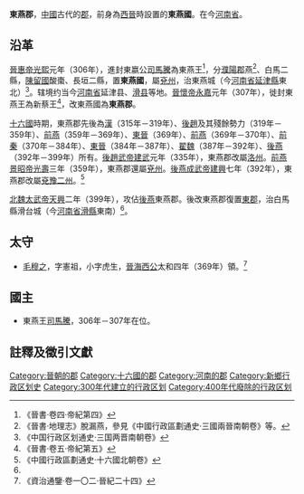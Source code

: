 {{otheruses|subject=|other=[[東晉|東晉]]設置的同名僑郡|東燕郡 (東晉)}}
'''東燕郡'''，[[中國|中國]]古代的[[郡|郡]]，前身為[[西晉|西晉]]時設置的'''東燕國'''。在今[[河南省|河南省]]。

==沿革==
[[晉惠帝|晉惠帝]][[光熙|光熙]]元年（306年），進封東嬴公[[司馬騰|司馬騰]]為東燕王<ref>《晉書·卷四·帝紀第四》</ref>，分[[濮陽郡|濮陽郡]]燕<ref>《晉書·地理志》脫漏燕，參見《中國行政區劃通史·三國兩晉南朝卷》等。</ref>、白馬二縣，[[陳留郡|陳留國]]酸棗、長垣二縣，置'''東燕國'''，屬[[兗州_(古代)|兗州]]，治東燕城（今[[河南省|河南省]][[延津縣|延津縣]]東北）<ref> 《中国行政区划通史·三国两晋南朝卷》</ref>。辖境约当今[[河南省|河南省]]延津县、[[滑县|滑县]]等地。[[晉懷帝|晉懷帝]][[永嘉_(西晉)|永嘉]]元年（307年），徙封東燕王為新蔡王<ref>《晉書·卷五·帝紀第五》</ref>，改東燕國為'''東燕郡'''。

[[十六國|十六國]]時期，東燕郡先後為[[漢趙|漢]]（315年－319年）、[[後趙|後趙]]及其殘餘勢力（319年－359年）、[[前燕|前燕]]（359年－369年）、[[東晉|東晉]]（369年）、[[前燕|前燕]]（369年－370年）、[[前秦|前秦]]（370年－384年）、[[東晉|東晉]]（384年－387年）、[[翟魏|翟魏]]（387年－392年）、[[後燕|後燕]]（392年－399年）所有。[[後趙武帝|後趙武帝]][[建武_(後趙)|建武]]元年（335年），東燕郡改屬[[洛州|洛州]]。[[前燕景昭帝|前燕景昭帝]][[光壽|光壽]]三年（359年），東燕郡還屬[[兗州_(古代)|兗州]]。[[後燕成武帝|後燕成武帝]][[建興_(後燕)|建興]]七年（392年），東燕郡改屬[[兗豫二州|兗豫二州]]。<ref name=slg>《中國行政區劃通史·十六國北朝卷》</ref>

[[北魏太武帝|北魏太武帝]][[天興_(北魏)|天興]]二年（399年），攻佔[[後燕|後燕]]東燕郡。後改東燕郡復置[[東郡|東郡]]，治白馬縣滑台城（今[[河南省|河南省]][[滑縣|滑縣]]東南）<ref name=slg/>。

==太守==
*[[毛穆之|毛穆之]]，字憲祖，小字虎生，[[晉海西公|晉海西公]]太和四年（369年）領。<ref>《資治通鑒·卷一〇二·晉紀二十四》</ref>

==國主==
*東燕王[[司馬騰|司馬騰]]，306年－307年在位。

==註釋及徵引文獻==
{{reflist|3}}
{{晉朝行政區劃|nocat}}
{{十六國行政區劃|nocat}}
{{DEFAULTSORT:D}}
[[Category:晉朝的郡|Category:晉朝的郡]]
[[Category:十六國的郡|Category:十六國的郡]]
[[Category:河南的郡|Category:河南的郡]]
[[Category:新鄉行政区划史|Category:新鄉行政区划史]]
[[Category:300年代建立的行政区划|Category:300年代建立的行政区划]]
[[Category:400年代廢除的行政区划|Category:400年代廢除的行政区划]]